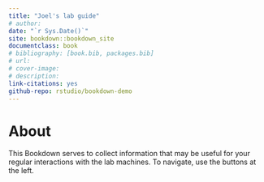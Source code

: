 ```yaml
--- 
title: "Joel's lab guide"
# author:
date: "`r Sys.Date()`"
site: bookdown::bookdown_site
documentclass: book
# bibliography: [book.bib, packages.bib]
# url:
# cover-image:
# description:
link-citations: yes
github-repo: rstudio/bookdown-demo
---
```


# About

This Bookdown serves to collect information that may be useful for your regular interactions with the lab machines. To navigate, use the buttons at the left.